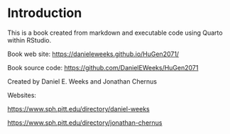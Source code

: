 # Introduction

This is a book created from markdown and executable code using Quarto within RStudio.

Book web site: <https://danieleweeks.github.io/HuGen2071/>

Book source code: <https://github.com/DanielEWeeks/HuGen2071>

Created by Daniel E. Weeks and Jonathan Chernus

Websites: 

<https://www.sph.pitt.edu/directory/daniel-weeks>

<https://www.sph.pitt.edu/directory/jonathan-chernus>